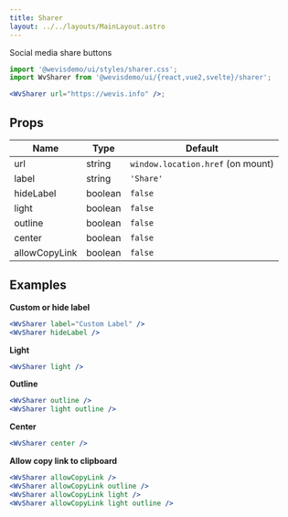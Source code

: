 ```yaml
---
title: Sharer
layout: ../../layouts/MainLayout.astro
---
```



Social media share buttons

<div class="not-prose component-preview">
<WvSharer client:idle url="https://wevis.info" />
</div>

```jsx
import '@wevisdemo/ui/styles/sharer.css';
import WvSharer from '@wevisdemo/ui/{react,vue2,svelte}/sharer';

<WvSharer url="https://wevis.info" />;
```

## Props

| Name          | Type    | Default                           |
| ------------- | ------- | --------------------------------- |
| url           | string  | `window.location.href` (on mount) |
| label         | string  | `'Share'`                         |
| hideLabel     | boolean | `false`                           |
| light         | boolean | `false`                           |
| outline       | boolean | `false`                           |
| center        | boolean | `false`                           |
| allowCopyLink | boolean | `false`                           |

## Examples

**Custom or hide label**

<div class="not-prose component-preview">
<WvSharer client:idle label="Custom Label" />
<WvSharer client:idle hideLabel />
</div>

```jsx
<WvSharer label="Custom Label" />
<WvSharer hideLabel />
```

**Light**

<div class="not-prose component-preview-dark">
<WvSharer client:idle light />
</div>

```jsx
<WvSharer light />
```

**Outline**

<div class="flex gap-2">
  <div class="not-prose component-preview">
  <WvSharer client:idle outline />
  </div>
  <div class="not-prose component-preview-dark">
  <WvSharer client:idle light outline />
  </div>
</div>

```jsx
<WvSharer outline />
<WvSharer light outline />
```

**Center**

<div class="not-prose component-preview">
<WvSharer client:idle center />
</div>

```jsx
<WvSharer center />
```

**Allow copy link to clipboard**

<div class="flex gap-2">
  <div class="not-prose component-preview">
  <WvSharer client:idle allowCopyLink />
  <WvSharer client:idle allowCopyLink outline />
  </div>
  <div class="not-prose component-preview-dark">
  <WvSharer client:idle allowCopyLink light />
  <WvSharer client:idle allowCopyLink outline light />
  </div>
</div>

```jsx
<WvSharer allowCopyLink />
<WvSharer allowCopyLink outline />
<WvSharer allowCopyLink light />
<WvSharer allowCopyLink light outline />
```
